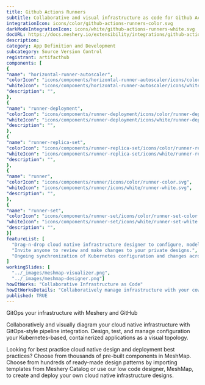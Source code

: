 ```yaml
---
title: Github Actions Runners
subtitle: Collaborative and visual infrastructure as code for Github Actions Runners
integrationIcon: icons/color/github-actions-runners-color.svg
darkModeIntegrationIcon: icons/white/github-actions-runners-white.svg
docURL: https://docs.meshery.io/extensibility/integrations/github-actions-runners
description: 
category: App Definition and Development
subcategory: Source Version Control
registrant: artifacthub
components: [
{
"name": "horizontal-runner-autoscaler",
"colorIcon": "icons/components/horizontal-runner-autoscaler/icons/color/horizontal-runner-autoscaler-color.svg",
"whiteIcon": "icons/components/horizontal-runner-autoscaler/icons/white/horizontal-runner-autoscaler-white.svg",
"description": "",
},
{
"name": "runner-deployment",
"colorIcon": "icons/components/runner-deployment/icons/color/runner-deployment-color.svg",
"whiteIcon": "icons/components/runner-deployment/icons/white/runner-deployment-white.svg",
"description": "",
},
{
"name": "runner-replica-set",
"colorIcon": "icons/components/runner-replica-set/icons/color/runner-replica-set-color.svg",
"whiteIcon": "icons/components/runner-replica-set/icons/white/runner-replica-set-white.svg",
"description": "",
},
{
"name": "runner",
"colorIcon": "icons/components/runner/icons/color/runner-color.svg",
"whiteIcon": "icons/components/runner/icons/white/runner-white.svg",
"description": "",
},
{
"name": "runner-set",
"colorIcon": "icons/components/runner-set/icons/color/runner-set-color.svg",
"whiteIcon": "icons/components/runner-set/icons/white/runner-set-white.svg",
"description": "",
}]
featureList: [
  "Drag-n-drop cloud native infrastructure designer to configure, model, and deploy your workloads.",
  "Invite anyone to review and make changes to your private designs.",
  "Ongoing synchronization of Kubernetes configuration and changes across any number of clusters."
]
workingSlides: [
  "../_images/meshmap-visualizer.png",
  "../_images/meshmap-designer.png"]
howItWorks: "Collaborative Infrastructure as Code"
howItWorksDetails: "Collaboratively manage infrastructure with your coworkers synchronously sharing the same designs."
published: TRUE
---
```

<p>
GitOps your infrastructure with Meshery and GitHub
</p>
<p>
    Collaboratively and visually diagram your cloud native infrastructure with GitOps-style pipeline integration. Design, test, and manage configuration your Kubernetes-based, containerized applications as a visual topology.
</p>
<p>
    Looking for best practice cloud native design and deployment best practices? Choose from thousands of pre-built components in MeshMap. Choose from hundreds of ready-made design patterns by importing templates from Meshery Catalog or use our low code designer, MeshMap, to create and deploy your own cloud native infrastructure designs.
</p>
